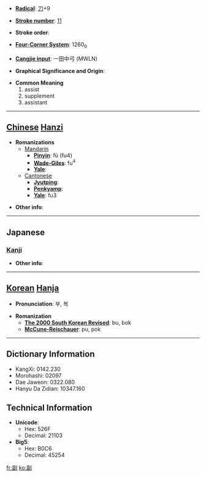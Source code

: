 * '''[[Wiktionary:Chinese radical index| Radical]]''': [[Wiktionary:Chinese radical index 刀|刀]]+9

* '''[[Wiktionary:Chinese total strokes index|Stroke number]]''': [[Wiktionary:Chinese total strokes index 11|11]]

* '''Stroke order''': 

* '''[[Wiktionary:Chinese four corner index|Four-Corner System]]''': 1260<sub>0</sub>

* '''[[Wiktionary:Chinese Cangjie index|Cangjie input]]''': 一田中弓 (MWLN)

* '''Graphical Significance and Origin''': 

* '''Common Meaning'''
*#assist
*# supplement
*# assistant


----

== [[Chinese]] [[Hanzi]] ==

* '''Romanizations'''
** [[Mandarin]]
*** '''[[Pinyin]]''': fù (fu4)
*** '''[[Wade-Giles]]''': fu<sup>4</sup>
*** '''[[Yale]]''': 
**[[Cantonese]]
***'''[[Jyutping]]''':
***'''[[Penkyamp]]''': 
***'''[[Yale]]''': fu3

* '''Other info''': 

----

==Japanese==
===[[Kanji]]===
{{kanji|on readings=[[ふく]] (fuku)
|kun readings=[[そう]] (sou), [[そえ]] (soe)
}}

* '''Other info''':  

----

== [[Korean]] [[Hanja]] ==

* '''Pronunciation''': 부, 복

* '''Romanization'''
** '''[[The 2000 South Korean Revised Romanization|The 2000 South Korean Revised]]''': bu, bok
** '''[[McCune-Reischauer]]''': pu, pok

----

== Dictionary Information ==

* KangXi: 0142.230
* Morohashi: 02097
* Dae Jaweon: 0322.080
* Hanyu Da Zidian: 10347.160

== Technical Information ==

* '''Unicode''':
** Hex: 526F
** Decimal: 21103
* '''Big5''':
** Hex: B0C6
** Decimal: 45254

[[fr:副]]
[[ko:副]]